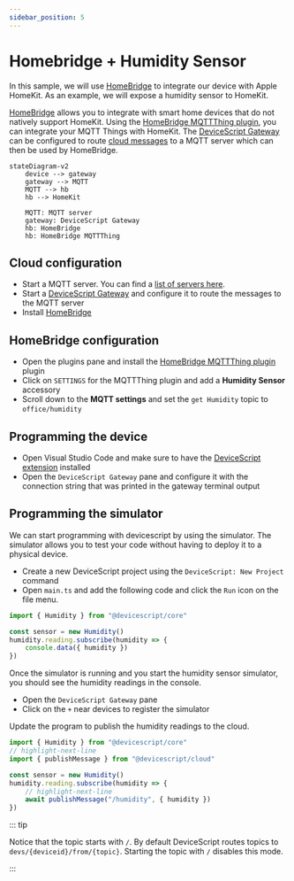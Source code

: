 ```yaml
---
sidebar_position: 5
---
```


# Homebridge + Humidity Sensor

In this sample, we will use [HomeBridge](https://homebridge.io/) to integrate our device with Apple HomeKit. As an example, we will expose a humidity sensor to HomeKit.

[HomeBridge](https://homebridge.io/) allows you to integrate with smart home devices that do not natively support HomeKit.
Using the [HomeBridge MQTTThing plugin](https://www.npmjs.com/package/homebridge-mqttthing), you can integrate your MQTT Things with HomeKit.
The [DeviceScript Gateway](/developer/cloud/gateway) can be configured to route [cloud messages](/developer/cloud/messages) to a MQTT server which can then be used by HomeBridge.

```mermaid
stateDiagram-v2
    device --> gateway
    gateway --> MQTT
    MQTT --> hb
    hb --> HomeKit

    MQTT: MQTT server
    gateway: DeviceScript Gateway
    hb: HomeBridge
    hb: HomeBridge MQTTThing
```

## Cloud configuration

-   Start a MQTT server. You can find a [list of servers here](https://mqtt.org/software/).
-   Start a [DeviceScript Gateway](/developer/cloud/gateway) and configure it to route the messages to the MQTT server
-   Install [HomeBridge](https://homebridge)

## HomeBridge configuration

-   Open the plugins pane and install the [HomeBridge MQTTThing plugin](https://www.npmjs.com/package/homebridge-mqttthing) plugin
-   Click on `SETTINGS` for the MQTTThing plugin and add a **Humidity Sensor** accessory
-   Scroll down to the **MQTT settings** and set the `get Humidity` topic to `office/humidity`

## Programming the device

-   Open Visual Studio Code and make sure to have the [DeviceScript extension](/getting-started/vscode) installed
-   Open the `DeviceScript Gateway` pane and configure it with the connection string that was printed in the gateway terminal output

## Programming the simulator

We can start programming with devicescript by using the simulator. The simulator allows you to test your code without having to deploy it to a physical device.

-   Create a new DeviceScript project using the `DeviceScript: New Project` command
-   Open `main.ts` and add the following code and click the `Run` icon on the file menu.

```ts
import { Humidity } from "@devicescript/core"

const sensor = new Humidity()
humidity.reading.subscribe(humidity => {
    console.data({ humidity })
})
```

Once the simulator is running and you start the humidity sensor simulator, you should see the humidity readings in the console.

-   Open the `DeviceScript Gateway` pane
-   Click on the `+` near devices to register the simulator

Update the program to publish the humidity readings to the cloud.

```ts
import { Humidity } from "@devicescript/core"
// highlight-next-line
import { publishMessage } from "@devicescript/cloud"

const sensor = new Humidity()
humidity.reading.subscribe(humidity => {
    // highlight-next-line
    await publishMessage("/humidity", { humidity })
})
```

::: tip

Notice that the topic starts with `/`. By default DeviceScript routes topics to `devs/{deviceid}/from/{topic}`. Starting the topic with `/` disables this mode.

:::
